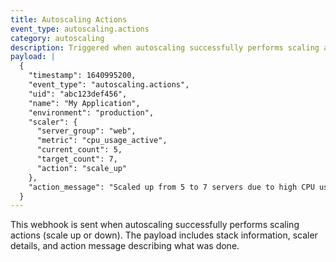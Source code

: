 ```yaml
---
title: Autoscaling Actions
event_type: autoscaling.actions
category: autoscaling
description: Triggered when autoscaling successfully performs scaling actions (scale up or down)
payload: |
  {
    "timestamp": 1640995200,
    "event_type": "autoscaling.actions",
    "uid": "abc123def456",
    "name": "My Application",
    "environment": "production",
    "scaler": {
      "server_group": "web",
      "metric": "cpu_usage_active",
      "current_count": 5,
      "target_count": 7,
      "action": "scale_up"
    },
    "action_message": "Scaled up from 5 to 7 servers due to high CPU usage (85%)"
  }
---
```


This webhook is sent when autoscaling successfully performs scaling actions (scale up or down). The payload includes stack information, scaler details, and action message describing what was done.